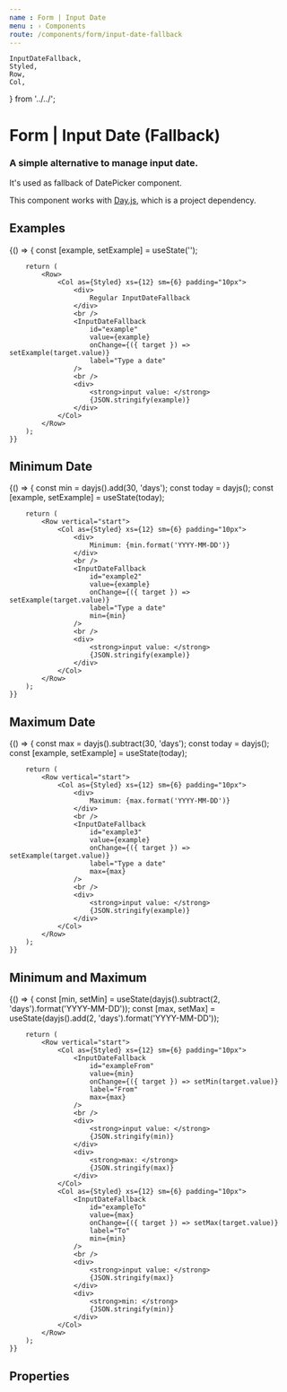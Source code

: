 ```yaml
---
name : Form | Input Date
menu : › Components
route: /components/form/input-date-fallback
---
```


    InputDateFallback,
    Styled,
    Row,
    Col,
} from '../../';

# Form | Input Date (Fallback)
### A simple alternative to manage input date.

It's used as fallback of DatePicker component.

This component works with [Day.js](https://day.js.org/), which is a project dependency.

## Examples
<Playground>
    {() => {
        const [example, setExample] = useState('');

        return (
            <Row>
                <Col as={Styled} xs={12} sm={6} padding="10px">
                    <div>
                        Regular InputDateFallback
                    </div>
                    <br />
                    <InputDateFallback
                        id="example"
                        value={example}
                        onChange={({ target }) => setExample(target.value)}
                        label="Type a date"
                    />
                    <br />
                    <div>
                        <strong>input value: </strong>
                        {JSON.stringify(example)}
                    </div>
                </Col>
            </Row>
        );
    }}
</Playground>


## Minimum Date
<Playground>
    {() => {
        const min                   = dayjs().add(30, 'days');
        const today                 = dayjs();
        const [example, setExample] = useState(today);

        return (
            <Row vertical="start">
                <Col as={Styled} xs={12} sm={6} padding="10px">
                    <div>
                        Minimum: {min.format('YYYY-MM-DD')}
                    </div>
                    <br />
                    <InputDateFallback
                        id="example2"
                        value={example}
                        onChange={({ target }) => setExample(target.value)}
                        label="Type a date"
                        min={min}
                    />
                    <br />
                    <div>
                        <strong>input value: </strong>
                        {JSON.stringify(example)}
                    </div>
                </Col>
            </Row>
        );
    }}
</Playground>


## Maximum Date
<Playground>
    {() => {
        const max                   = dayjs().subtract(30, 'days');
        const today                 = dayjs();
        const [example, setExample] = useState(today);

        return (
            <Row vertical="start">
                <Col as={Styled} xs={12} sm={6} padding="10px">
                    <div>
                        Maximum: {max.format('YYYY-MM-DD')}
                    </div>
                    <br />
                    <InputDateFallback
                        id="example3"
                        value={example}
                        onChange={({ target }) => setExample(target.value)}
                        label="Type a date"
                        max={max}
                    />
                    <br />
                    <div>
                        <strong>input value: </strong>
                        {JSON.stringify(example)}
                    </div>
                </Col>
            </Row>
        );
    }}
</Playground>


## Minimum and Maximum
<Playground>
    {() => {
        const [min, setMin] = useState(dayjs().subtract(2, 'days').format('YYYY-MM-DD'));
        const [max, setMax] = useState(dayjs().add(2, 'days').format('YYYY-MM-DD'));

        return (
            <Row vertical="start">
                <Col as={Styled} xs={12} sm={6} padding="10px">
                    <InputDateFallback
                        id="exampleFrom"
                        value={min}
                        onChange={({ target }) => setMin(target.value)}
                        label="From"
                        max={max}
                    />
                    <br />
                    <div>
                        <strong>input value: </strong>
                        {JSON.stringify(min)}
                    </div>
                    <div>
                        <strong>max: </strong>
                        {JSON.stringify(max)}
                    </div>
                </Col>
                <Col as={Styled} xs={12} sm={6} padding="10px">
                    <InputDateFallback
                        id="exampleTo"
                        value={max}
                        onChange={({ target }) => setMax(target.value)}
                        label="To"
                        min={min}
                    />
                    <br />
                    <div>
                        <strong>input value: </strong>
                        {JSON.stringify(max)}
                    </div>
                    <div>
                        <strong>min: </strong>
                        {JSON.stringify(min)}
                    </div>
                </Col>
            </Row>
        );
    }}
</Playground>


## Properties
<Props of={InputDateFallback} />
